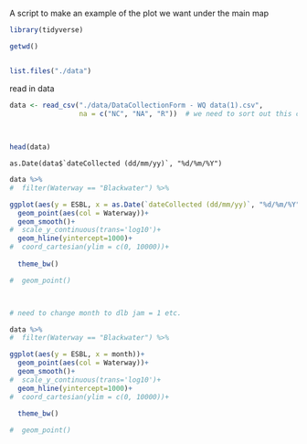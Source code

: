 
A script to make an example of the plot we want under the main map

```{r}

library(tidyverse) 

```


```{r}

getwd()


list.files("./data")
```


read in data


```{r}

data <- read_csv("./data/DataCollectionForm - WQ data(1).csv",
                 na = c("NC", "NA", "R"))  # we need to sort out this coding of NC and R 
                 
                 

head(data)
```


```{}
as.Date(data$`dateCollected (dd/mm/yy)`, "%d/%m/%Y")

```

```{r}

data %>%
#  filter(Waterway == "Blackwater") %>%

ggplot(aes(y = ESBL, x = as.Date(`dateCollected (dd/mm/yy)`, "%d/%m/%Y")))+
  geom_point(aes(col = Waterway))+
  geom_smooth()+
#  scale_y_continuous(trans='log10')+
  geom_hline(yintercept=1000)+
#  coord_cartesian(ylim = c(0, 10000))+
  
  theme_bw()

#  geom_point()




```






```{r}
# need to change month to dlb jam = 1 etc.

data %>%
#  filter(Waterway == "Blackwater") %>%

ggplot(aes(y = ESBL, x = month))+
  geom_point(aes(col = Waterway))+
  geom_smooth()+
#  scale_y_continuous(trans='log10')+
  geom_hline(yintercept=1000)+
#  coord_cartesian(ylim = c(0, 10000))+
  
  theme_bw()

#  geom_point()




```
























